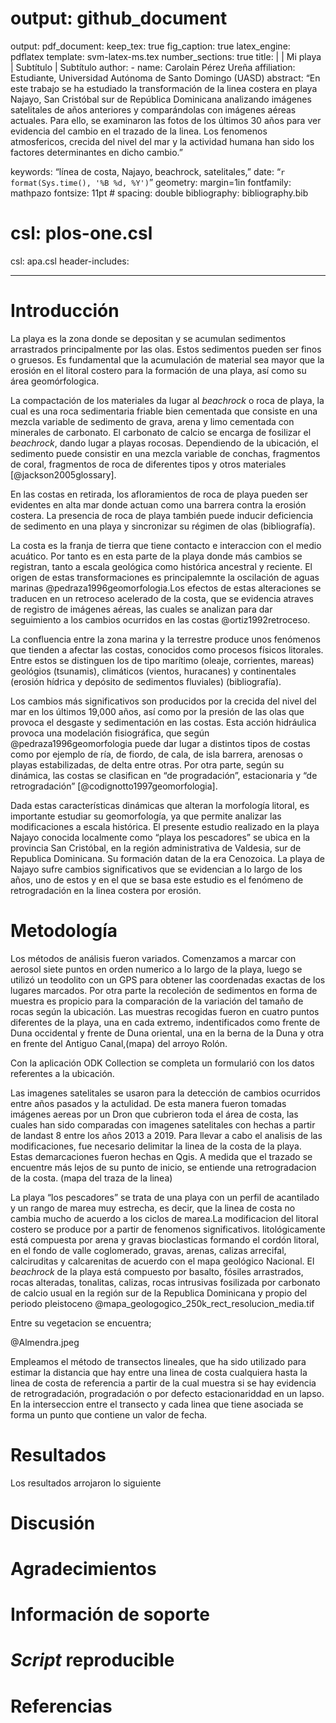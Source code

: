 # output: github_document
output: 
  pdf_document:
    keep_tex: true
    fig_caption: true
    latex_engine: pdflatex
    template: svm-latex-ms.tex
    number_sections: true
title: | 
        | Mi playa
        | Subtítulo
        | Subtítulo
author:
- name: Carolain Pérez Ureña
  affiliation: Estudiante, Universidad Autónoma de Santo Domingo (UASD)
abstract: "En este trabajo se ha estudiado la transformación de la linea costera en playa Najayo, San Cristóbal sur de República Dominicana analizando imágenes satelitales de años anteriores y comparándolas con imágenes aéreas actuales. Para ello, se examinaron las fotos de los últimos 30 años  para ver evidencia del cambio en el trazado de la linea. Los fenomenos atmosfericos, crecida del nivel del mar y la actividad humana han sido los factores determinantes en dicho cambio."

keywords: "línea de costa, Najayo, beachrock, satelitales,"
date: "`r format(Sys.time(), '%B %d, %Y')`"
geometry: margin=1in
fontfamily: mathpazo
fontsize: 11pt
# spacing: double
bibliography: bibliography.bib 


# csl: plos-one.csl
csl: apa.csl
header-includes:
  \usepackage{pdflscape}
  \newcommand{\blandscape}{\begin{landscape}}
  \newcommand{\elandscape}{\end{landscape}}
---

# Introducción

La playa es la zona donde se depositan y se acumulan sedimentos arrastrados principalmente por las olas. Estos sedimentos pueden ser finos o gruesos. Es fundamental que la acumulación de material sea mayor que la erosión en el litoral costero para la formación de una playa, así como su área geomórfologica.

La compactación de los materiales da lugar al *beachrock* o roca de playa, la cual es una roca sedimentaria friable bien cementada que consiste en una mezcla variable de sedimento de grava, arena y limo cementada con minerales de carbonato. El carbonato de calcio se encarga de fosilizar el *beachrock*, dando lugar a playas rocosas. Dependiendo de la ubicación, el sedimento puede consistir en una mezcla variable de conchas, fragmentos de coral, fragmentos de roca de diferentes tipos y otros materiales [@jackson2005glossary]. 

En las costas en retirada, los afloramientos de roca de playa pueden ser evidentes en alta mar donde actuan como una barrera contra la erosión costera. La presencia de roca de playa también puede inducir deficiencia de sedimento en una playa y sincronizar su régimen de olas (bibliografía). 

La costa es la franja de tierra que tiene contacto e interaccion con el medio acuático. Por tanto es en esta parte de la playa donde más cambios se registran, tanto a escala geológica como histórica ancestral y reciente. El origen de estas transformaciones es principalemnte la oscilación de aguas marinas @pedraza1996geomorfologia.Los efectos de estas alteraciones se traducen en un retroceso acelerado de la costa, que se evidencia atraves de registro de imágenes aéreas, las cuales se analizan para dar seguimiento a los cambios ocurridos en las costas @ortiz1992retroceso.

La confluencia entre la zona marina y la terrestre produce unos fenómenos que tienden a afectar las costas, conocidos como procesos físicos litorales. Entre estos se distinguen los de tipo marítimo (oleaje, corrientes, mareas) geológios (tsunamis), climáticos (vientos, huracanes) y continentales (erosión hídrica y depósito de sedimentos fluviales) (bibliografía).

Los cambios más significativos son producidos por la crecida del nivel del mar en los últimos 19,000 años, así como por la presión de las olas que provoca el desgaste y sedimentación en las costas. Esta acción hidráulica provoca una modelación fisiográfica, que según @pedraza1996geomorfologia puede dar lugar a distintos tipos de costas como por ejemplo de ría, de fiordo, de cala, de isla barrera, arenosas o playas estabilizadas, de delta entre otras. Por otra parte, según su dinámica, las costas se clasifican en "de progradación", estacionaria y "de retrogradación" [@codignotto1997geomorfologia].

Dada estas características dinámicas que alteran la morfología litoral, es importante estudiar su geomorfología, ya que permite analizar las modificaciones a escala histórica. El presente estudio realizado en la playa Najayo conocida localmente como "playa los pescadores" se ubica en la provincia San Cristóbal, en la región administrativa de Valdesia, sur de Republica Dominicana. Su formación datan de la era Cenozoica. La playa de Najayo sufre cambios significativos que se evidencian a lo largo de los años, uno de estos y en el que se basa este estudio es el fenómeno de retrogradación en la linea costera por erosión.


\ldots

# Metodología

Los métodos de análisis fueron variados. Comenzamos a marcar con aerosol siete puntos en orden numerico a lo largo de la playa, luego se utilizó un teodolito con un GPS para obtener las coordenadas exactas de los lugares marcados. Por otra parte la recoleción de sedimentos en forma de muestra es propicio para la comparación de la variación del tamaño de rocas según la ubicación. Las muestras recogidas fueron en cuatro puntos diferentes de la playa, una en cada extremo, indentificados como frente de Duna occidental y frente de Duna oriental, una en la berna de la Duna y otra en frente del Antiguo Canal,(mapa) del arroyo Rolón.

Con la aplicación ODK Collection se completa un formularió con los datos referentes a la ubicación.

Las imagenes satelitales se usaron para la detección de cambios ocurridos entre años pasados y la actulidad. De esta manera fueron tomadas imágenes aereas por un Dron que cubrieron toda el área de costa, las cuales han sido comparadas con imagenes satelitales con hechas a partir de landast 8 entre los años 2013 a 2019. Para llevar a cabo el analisis de las modificaciones, fue necesario delimitar la linea de la costa de la playa. Estas demarcaciones fueron hechas en Qgis. A medida que el trazado se encuentre más lejos de su punto de inicio, se entiende una retrogradacion de la costa. (mapa del traza de la linea)



La playa "los pescadores" se trata de una playa con un perfil de acantilado y un rango de marea muy estrecha, es decir, que la linea de costa no cambia mucho de acuerdo a los ciclos de marea.La modificacion del litoral costero se produce por a partir de fenomenos significativos. litológicamente está compuesta por  arena y gravas bioclasticas formando el cordón litoral, en el fondo de valle coglomerado, gravas, arenas, calizas arrecifal, calciruditas y calcarenitas de acuerdo con el mapa geológico Nacional. El *beachrock* de la playa está compuesto por basalto, fósiles arrastrados, rocas alteradas, tonalitas, calizas, rocas intrusivas fosilizada por carbonato de calcio usual en la región sur de la Republica Dominicana y propio del periodo pleistoceno @mapa_geologogico_250k_rect_resolucion_media.tif 


Entre su vegetacion se encuentra;

@Almendra.jpeg




Empleamos el método de  transectos lineales, que ha sido utilizado para estimar la distancia que hay entre una linea de costa cualquiera hasta la linea de costa de referencia a partir de la cual muestra si se hay evidencia de retrogradación, progradación o por defecto estacionariddad en un lapso. En la interseccion entre el transecto y cada linea que tiene asociada se forma un punto que contiene un valor de fecha.



\ldots

# Resultados
Los resultados arrojaron lo siguiente 


\ldots

# Discusión

# Agradecimientos

# Información de soporte

\ldots

# *Script* reproducible

\ldots

# Referencias

